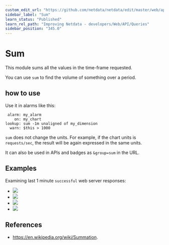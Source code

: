 ```yaml
---
custom_edit_url: "https://github.com/netdata/netdata/edit/master/web/api/queries/sum/README.md"
sidebar_label: "Sum"
learn_status: "Published"
learn_rel_path: "Improving Netdata - developers/Web/API/Queries"
sidebar_position: "345.0"
---
```



# Sum

This module sums all the values in the time-frame requested.

You can use `sum` to find the volume of something over a period.

## how to use

Use it in alarms like this:

```
 alarm: my_alarm
    on: my_chart
lookup: sum -1m unaligned of my_dimension
  warn: $this > 1000
```

`sum` does not change the units. For example, if the chart units is `requests/sec`, the result
will be again expressed in the same units. 

It can also be used in APIs and badges as `&group=sum` in the URL.

## Examples

Examining last 1 minute `successful` web server responses:

-   ![](https://registry.my-netdata.io/api/v1/badge.svg?chart=web_log_nginx.response_statuses&options=unaligned&dimensions=success&group=min&after=-60&label=min)
-   ![](https://registry.my-netdata.io/api/v1/badge.svg?chart=web_log_nginx.response_statuses&options=unaligned&dimensions=success&group=average&after=-60&label=average)
-   ![](https://registry.my-netdata.io/api/v1/badge.svg?chart=web_log_nginx.response_statuses&options=unaligned&dimensions=success&group=max&after=-60&label=max)
-   ![](https://registry.my-netdata.io/api/v1/badge.svg?chart=web_log_nginx.response_statuses&options=unaligned&dimensions=success&group=sum&after=-60&label=1m+sum&value_color=orange&units=requests)

## References

-   <https://en.wikipedia.org/wiki/Summation>.


